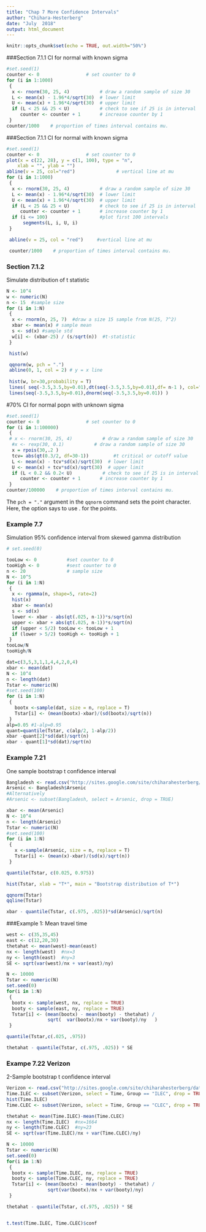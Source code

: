 ---
title: "Chap 7 More Confidence Intervals"
author: "Chihara-Hesterberg"
date: "July  2018"
output: html_document
---

```{r setup, include=FALSE}
knitr::opts_chunk$set(echo = TRUE, out.width="50%")
```

###Section 7.1.1 
CI for normal with known sigma
```{r, out.width="100%"}
#set.seed(1)
counter <- 0                 # set counter to 0
for (i in 1:1000)
 {
  x <- rnorm(30, 25, 4)           # draw a random sample of size 30
  L <- mean(x) - 1.96*4/sqrt(30)  # lower limit
  U <- mean(x) + 1.96*4/sqrt(30)  # upper limit
  if (L < 25 && 25 < U)           # check to see if 25 is in interval
     counter <- counter + 1       # increase counter by 1
 }
counter/1000    # proportion of times interval contains mu.
```

###Section 7.1.1 
CI for normal with known sigma
```{r, out.width="100%"}
#set.seed(1)
counter <- 0                 # set counter to 0
plot(x = c(22, 28), y = c(1, 100), type = "n",
    xlab = "", ylab = "")
abline(v = 25, col="red")               # vertical line at mu
for (i in 1:1000)
 {
  x <- rnorm(30, 25, 4)           # draw a random sample of size 30
  L <- mean(x) - 1.96*4/sqrt(30)  # lower limit
  U <- mean(x) + 1.96*4/sqrt(30)  # upper limit
  if (L < 25 && 25 < U)           # check to see if 25 is in interval
     counter <- counter + 1       # increase counter by 1
  if (i <= 100)                   #plot first 100 intervals
      segments(L, i, U, i)
 }

 abline(v = 25, col = "red")     #vertical line at mu

 counter/1000    # proportion of times interval contains mu.
```

### Section 7.1.2
 Simulate distribution of t statistic
```{r}
N <- 10^4
w <- numeric(N)
n <- 15  #sample size
for (i in 1:N)
 {
  x <- rnorm(n, 25, 7)  #draw a size 15 sample from N(25, 7^2)
  xbar <- mean(x) # sample mean
  s <- sd(x) #sample std
  w[i] <- (xbar-25) / (s/sqrt(n))  #t-statistic
 }

 hist(w)

 qqnorm(w, pch = ".")
 abline(0, 1, col = 2) # y = x line
 
 hist(w, br=30,probability = T)
 lines( seq(-3.5,3.5,by=0.01),dt(seq(-3.5,3.5,by=0.01),df= n-1 ), col="red")
 lines(seq(-3.5,3.5,by=0.01),dnorm(seq(-3.5,3.5,by=0.01)) )

```

#70% CI for normal popn with unknown sigma
```{r, out.width="100%"}
#set.seed(1)
counter <- 0                 # set counter to 0
for (i in 1:100000)
 {
 # x <- rnorm(30, 25, 4)           # draw a random sample of size 30
  #x <- rexp(30, 0.1)           # draw a random sample of size 30
  x = rpois(30,.2 )
  tcv= abs(qt(0.3/2, df=30-1))         #t critical or cutoff value   
  L <- mean(x) - tcv*sd(x)/sqrt(30)  # lower limit
  U <- mean(x) + tcv*sd(x)/sqrt(30)  # upper limit
  if (L < 0.2 && 0.2< U)           # check to see if 25 is in interval
     counter <- counter + 1       # increase counter by 1
 }
counter/100000    # proportion of times interval contains mu.
```
The <tt>`pch = "."`</tt> argument in the <tt>`qqnorm`</tt> command sets the point character. Here, the option says to use . for the points.


### Example 7.7 
Simulation 95% confidence interval from
skewed gamma distribution
```{r}
# set.seed(0)

tooLow <- 0           #set counter to 0
tooHigh <- 0          #sest counter to 0
n <- 20               # sample size
N <- 10^5
for (i in 1:N)
 {
  x <- rgamma(n, shape=5, rate=2)
  hist(x)
  xbar <- mean(x)
  s <- sd(x)
  lower <- xbar - abs(qt(.025, n-1))*s/sqrt(n)
  upper <- xbar + abs(qt(.025, n-1))*s/sqrt(n)
  if (upper < 5/2) tooLow <- tooLow + 1
  if (lower > 5/2) tooHigh <- tooHigh + 1
 }
tooLow/N
tooHigh/N
```
###############
```{r}
dat=c(3,5,3,1,1,4,4,2,0,4)
xbar <- mean(dat)
N <- 10^4
n <- length(dat)
Tstar <- numeric(N)
#set.seed(100)
for (i in 1:N)
 {
   bootx <-sample(dat, size = n, replace = T)
   Tstar[i] <- (mean(bootx)-xbar)/(sd(bootx)/sqrt(n))
 }
alp=0.05 #1-alp=0.95
quant=quantile(Tstar, c(alp/2, 1-alp/2))
xbar -quant[2]*sd(dat)/sqrt(n)
xbar - quant[1]*sd(dat)/sqrt(n)
```

  


### Example 7.21 
One sample bootstrap t confidence interval


```{r}
Bangladesh <- read.csv("http://sites.google.com/site/chiharahesterberg/data2/Bangladesh.csv")
Arsenic <- Bangladesh$Arsenic
#Alternatively
#Arsenic <- subset(Bangladesh, select = Arsenic, drop = TRUE)

xbar <- mean(Arsenic)
N <- 10^4
n <- length(Arsenic)
Tstar <- numeric(N)
#set.seed(100)
for (i in 1:N)
 {
   x <-sample(Arsenic, size = n, replace = T)
   Tstar[i] <- (mean(x)-xbar)/(sd(x)/sqrt(n))
 }

quantile(Tstar, c(0.025, 0.975))

hist(Tstar, xlab = "T*", main = "Bootstrap distribution of T*")

qqnorm(Tstar)
qqline(Tstar)

xbar - quantile(Tstar, c(.975, .025))*sd(Arsenic)/sqrt(n)
```
###Example 1: Mean travel time

```{r}
west <- c(35,35,45)
east <- c(12,20,30)  
thetahat <- mean(west)-mean(east)
nx <- length(west)  #nx=3
ny <- length(east)  #ny=3
SE <- sqrt(var(west)/nx + var(east)/ny)

N <- 10000
Tstar <- numeric(N)
set.seed(0)
for(i in 1:N)
 {
  bootx <- sample(west, nx, replace = TRUE)
  booty <- sample(east, ny, replace = TRUE)
  Tstar[i] <- (mean(bootx) - mean(booty) - thetahat) /
               sqrt(  var(bootx)/nx + var(booty)/ny   )
 }

quantile(Tstar,c(.025, .975))

thetahat - quantile(Tstar, c(.975, .025)) * SE
```

### Exampe 7.22 Verizon
 2-Sample bootstrap t confidence interval

```{r}
Verizon <- read.csv("http://sites.google.com/site/chiharahesterberg/data2/Verizon.csv")
Time.ILEC <- subset(Verizon, select = Time, Group == "ILEC", drop = TRUE)
hist(Time.ILEC)
Time.CLEC <- subset(Verizon, select = Time, Group == "CLEC", drop = TRUE)

thetahat <- mean(Time.ILEC)-mean(Time.CLEC)
nx <- length(Time.ILEC)  #nx=1664
ny <- length(Time.CLEC)  #ny=23
SE <- sqrt(var(Time.ILEC)/nx + var(Time.CLEC)/ny)

N <- 10000
Tstar <- numeric(N)
set.seed(0)
for(i in 1:N)
 {
  bootx <- sample(Time.ILEC, nx, replace = TRUE)
  booty <- sample(Time.CLEC, ny, replace = TRUE)
  Tstar[i] <- (mean(bootx) - mean(booty) - thetahat) /
               sqrt(var(bootx)/nx + var(booty)/ny)
 }

thetahat - quantile(Tstar, c(.975, .025)) * SE


t.test(Time.ILEC, Time.CLEC)$conf
```

